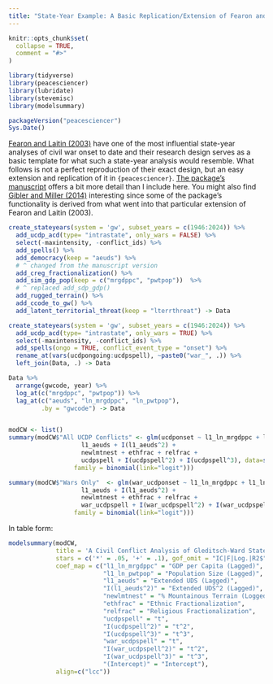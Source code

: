 ```yaml
---
title: "State-Year Example: A Basic Replication/Extension of Fearon and Laitin (2003)"
---
```


```r
knitr::opts_chunk$set(
  collapse = TRUE,
  comment = "#>"
)
```

```r
library(tidyverse)
library(peacesciencer)
library(lubridate)
library(stevemisc)
library(modelsummary)

packageVersion("peacesciencer")
Sys.Date()
```

[Fearon and Laitin (2003)](https://doi.org/10.1017/S0003055403000534) have one of the most influential state-year analyses of civil war onset to date and their research design serves as a basic template for what such a state-year analysis would resemble. What follows is not a perfect reproduction of their exact design, but an easy extension and replication of it in `{peacesciencer}`. [The package's manuscript](https://svmiller.com/peacesciencer/ms.pdf) offers a bit more detail than I include here. You might also find [Gibler and Miller (2014)](https://doi.org/10.1177/0022343314531003) interesting since some of the package's functionality is derived from what went into that particular extension of Fearon and Laitin (2003).

```r
create_stateyears(system = 'gw', subset_years = c(1946:2024)) %>%
  add_ucdp_acd(type= "intrastate", only_wars = FALSE) %>%
  select(-maxintensity, -conflict_ids) %>%
  add_spells() %>%
  add_democracy(keep = "aeuds") %>% 
  # ^ changed from the manuscript version
  add_creg_fractionalization() %>%
  add_sim_gdp_pop(keep = c("mrgdppc", "pwtpop"))  %>%
  # ^ replaced add_sdp_gdp()
  add_rugged_terrain() %>%
  add_ccode_to_gw() %>% 
  add_latent_territorial_threat(keep = "lterrthreat") -> Data

create_stateyears(system = 'gw', subset_years = c(1946:2024)) %>%
  add_ucdp_acd(type= "intrastate", only_wars = TRUE) %>%
  select(-maxintensity, -conflict_ids) %>%
  add_spells(ongo = TRUE, conflict_event_type = "onset") %>%
  rename_at(vars(ucdpongoing:ucdpspell), ~paste0("war_", .)) %>%
  left_join(Data, .) -> Data

Data %>%
  arrange(gwcode, year) %>%
  log_at(c("mrgdppc", "pwtpop")) %>%
  lag_at(c("aeuds", "ln_mrgdppc", "ln_pwtpop"),
         .by = "gwcode") -> Data


modCW <- list()
summary(modCW$"All UCDP Conflicts" <- glm(ucdponset ~ l1_ln_mrgdppc + l1_ln_pwtpop  +
                    l1_aeuds + I(l1_aeuds^2) +
                    newlmtnest + ethfrac + relfrac +
                    ucdpspell + I(ucdpspell^2) + I(ucdpspell^3), data=subset(Data),
                  family = binomial(link="logit")))

summary(modCW$"Wars Only"  <- glm(war_ucdponset ~ l1_ln_mrgdppc + l1_ln_pwtpop  +
                    l1_aeuds + I(l1_aeuds^2) +
                    newlmtnest + ethfrac + relfrac +
                    war_ucdpspell + I(war_ucdpspell^2) + I(war_ucdpspell^3), data=subset(Data),
                  family = binomial(link="logit")))
```


In table form:

```r
modelsummary(modCW, 
             title = 'A Civil Conflict Analysis of Gleditsch-Ward State-Years in {peacesciencer}',
             stars = c('*' = .05, '+' = .1), gof_omit = "IC|F|Log.|R2$",
             coef_map = c("l1_ln_mrgdppc" = "GDP per Capita (Lagged)", 
                          "l1_ln_pwtpop" = "Population Size (Lagged)", 
                          "l1_aeuds" = "Extended UDS (Lagged)",
                          "I(l1_aeuds^2)" = "Extended UDS^2 (Lagged)", 
                          "newlmtnest" = "% Mountainous Terrain (Logged)", 
                          "ethfrac" = "Ethnic Fractionalization", 
                          "relfrac" = "Religious Fractionalization",
                          "ucdpspell" = "t",
                          "I(ucdpspell^2)" = "t^2",
                          "I(ucdpspell^3)" = "t^3",
                          "war_ucdpspell" = "t",
                          "I(war_ucdpspell^2)" = "t^2",
                          "I(war_ucdpspell^3)" = "t^3",
                          "(Intercept)" = "Intercept"),
             align=c("lcc"))
```
